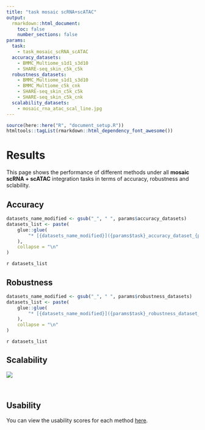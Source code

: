 ```yaml
---
title: "task mosaic scRNA+scATAC"
output:
  rmarkdown::html_document:
    toc: false
    number_sections: false
params:
  task:
    - task_mosaic_scRNA_scATAC
  accuracy_datasets:
    - BMMC_Multiome_s1d1_s3d10
    - SHARE-seq_skin_c5k_c5k
  robustness_datasets:
    - BMMC_Multiome_s1d1_s3d10
    - BMMC_Multiome_c5k_cnk
    - SHARE-seq_skin_c5k_c5k
    - SHARE-seq_skin_c5k_cnk
  scalability_datasets:
    - mosaic_rna_atac_scal_line.jpg
---
```


```r
source(here::here("R", "document_setup.R"))
htmltools::tagList(rmarkdown::html_dependency_font_awesome())
```

# Results

This page shows the performance of different methods under all **mosaic scRNA + scATAC** integration tasks in terms of accuracy, robustness and sclability.

## Accuracy

```r
datasets_name_modified <- gsub("_", " ", params$accuracy_datasets)
datasets_list <- paste(
    glue::glue(
        "* [{datasets_name_modified}]({params$task}_accuracy_dataset_{params$accuracy_datasets}.html)"
    ),
    collapse = "\n"
)
```

`r datasets_list`

## Robustness

```r
datasets_name_modified <- gsub("_", " ", params$robustness_datasets)
datasets_list <- paste(
    glue::glue(
        "* [{datasets_name_modified}]({params$task}_robustness_dataset_{params$robustness_datasets}.html)"
    ),
    collapse = "\n"
)
```

`r datasets_list`

## Scalability

<a data-fancybox href="figures/scalability_plot/mosaic_rna_atac_scal_line.jpg">
  <img src="figures/scalability_plot/mosaic_rna_atac_scal_line.jpg">
</a>

<br/>

## Usability

You can view the usability scores for each method [here](usability.html).
